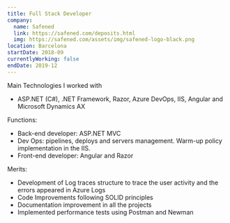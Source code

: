 ```yaml
---
title: Full Stack Developer
company:
  name: Safened
  link: https://safened.com/deposits.html
  img: https://safened.com/assets/img/safened-logo-black.png
location: Barcelona
startDate: 2018-09
currentlyWorking: false
endDate: 2019-12
---
```


Main Technologies I worked with

- ASP.NET (C#), .NET Framework, Razor, Azure DevOps, IIS, Angular and Microsoft Dynamics AX

Functions:

- Back-end developer: ASP.NET MVC
- Dev Ops: pipelines, deploys and servers management. Warm-up policy implementation in the IIS.
- Front-end developer: Angular and Razor

Merits:

- Development of Log traces structure to trace the user activity and the errors appeared in Azure Logs
- Code Improvements following SOLID principles
- Documentation improvement in all the projects
- Implemented performance tests using Postman and Newman
